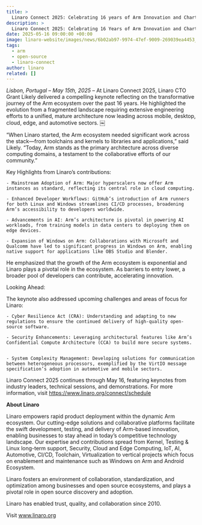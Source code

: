 ```yaml
---
title: >
  Linaro Connect 2025: Celebrating 16 years of Arm Innovation and Charting the Future
description: >
  Linaro Connect 2025: Celebrating 16 Years of Arm Innovation and Charting the Future
date: 2025-05-16 09:00:00 +00:00
image: linaro-website/images/news/6b02ab97-9974-47ef-9009-269039ea4453_gkzqgw.jpg
tags:
  - arm
  - open-source
  - linaro-connect
author: linaro
related: []
---
```


_Lisbon, Portugal – May 15th, 2025_ – At Linaro Connect 2025, Linaro CTO Grant Likely delivered a compelling keynote reflecting on the transformative journey of the Arm ecosystem over the past 16 years. He highlighted the evolution from a fragmented landscape requiring extensive engineering efforts to a unified, mature architecture now leading across mobile, desktop, cloud, edge, and automotive sectors. ￼

“When Linaro started, the Arm ecosystem needed significant work across the stack—from toolchains and kernels to libraries and applications,” said Likely. “Today, Arm stands as the primary architecture across diverse computing domains, a testament to the collaborative efforts of our community.”

Key Highlights from Linaro’s contributions:

    - Mainstream Adoption of Arm: Major hyperscalers now offer Arm instances as standard, reflecting its central role in cloud computing.

    - Enhanced Developer Workflows: GitHub’s introduction of Arm runners for both Linux and Windows streamlines CI/CD processes, broadening Arm’s accessibility to developers worldwide.

    - Advancements in AI: Arm’s architecture is pivotal in powering AI workloads, from training models in data centers to deploying them on edge devices.

    - Expansion of Windows on Arm: Collaborations with Microsoft and Qualcomm have led to significant progress in Windows on Arm, enabling native support for applications like OBS Studio and Blender. ￼

He emphasized that the growth of the Arm ecosystem is exponential and Linaro plays a pivotal role in the ecosystem. As barriers to entry lower, a broader pool of developers can contribute, accelerating innovation.

Looking Ahead:

The keynote also addressed upcoming challenges and areas of focus for Linaro:

    - Cyber Resilience Act (CRA): Understanding and adapting to new regulations to ensure the continued delivery of high-quality open-source software.

    - Security Enhancements: Leveraging architectural features like Arm’s Confidential Compute Architecture (CCA) to build more secure systems. ￼

    - System Complexity Management: Developing solutions for communication between heterogeneous processors, exemplified by the VirtIO message specification’s adoption in automotive and mobile sectors.

Linaro Connect 2025 continues through May 16, featuring keynotes from industry leaders, technical sessions, and demonstrations. For more information, visit https://www.linaro.org/connect/schedule

**About Linaro**

Linaro empowers rapid product deployment within the dynamic Arm ecosystem. Our cutting-edge solutions and collaborative platforms facilitate the swift development, testing, and delivery of Arm-based innovation, enabling businesses to stay ahead in today’s competitive technology landscape. Our expertise and contributions spread from Kernel, Testing & Linux long-term support, Security, Cloud and Edge Computing, IoT, AI, Automotive, CI/CD, Toolchain, Virtualization to vertical projects which focus on enablement and maintenance such as Windows on Arm and Android Ecosystem.

Linaro fosters an environment of collaboration, standardization, and optimization among businesses and open source ecosystems, and plays a pivotal role in open source discovery and adoption.

Linaro has enabled trust, quality, and collaboration since 2010.

Visit www.linaro.org
